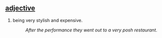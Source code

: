 == [[adjective]] ==
#being very stylish and expensive.
#:''After the performance they went out to a very posh restaurant''.